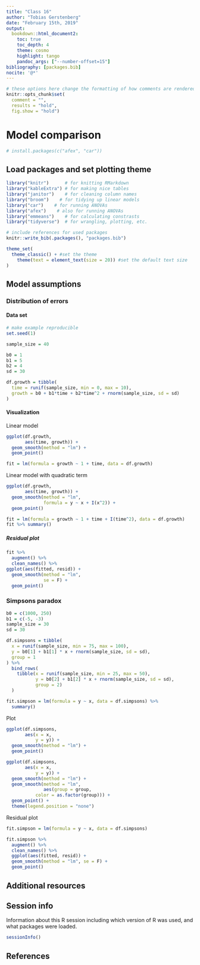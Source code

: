 ```yaml
---
title: "Class 16"
author: "Tobias Gerstenberg"
date: "February 15th, 2019"
output:
  bookdown::html_document2:
    toc: true
    toc_depth: 4
    theme: cosmo
    highlight: tango
    pandoc_args: ["--number-offset=15"]
bibliography: [packages.bib]
nocite: '@*'
---
```


```r
# these options here change the formatting of how comments are rendered
knitr::opts_chunk$set(
  comment = "",
  results = "hold",
  fig.show = "hold")
```

# Model comparison

```r
# install.packages(c("afex", "car"))
```

## Load packages and set plotting theme  

```r
library("knitr")      # for knitting RMarkdown 
library("kableExtra") # for making nice tables
library("janitor")    # for cleaning column names
library("broom")    # for tidying up linear models 
library("car")    # for running ANOVAs
library("afex")    # also for running ANOVAs
library("emmeans")    # for calculating constrasts
library("tidyverse")  # for wrangling, plotting, etc. 

# include references for used packages
knitr::write_bib(.packages(), "packages.bib") 
```

```r
theme_set(
  theme_classic() + #set the theme 
    theme(text = element_text(size = 20)) #set the default text size
)
```

## Model assumptions 

### Distribution of errors 

#### Data set

```r
# make example reproducible 
set.seed(1)

sample_size = 40

b0 = 1
b1 = 5
b2 = 4
sd = 30

df.growth = tibble(
  time = runif(sample_size, min = 0, max = 10),
  growth = b0 + b1*time + b2*time^2 + rnorm(sample_size, sd = sd)
)

```

#### Visualization

Linear model

```r
ggplot(df.growth,
       aes(time, growth)) + 
  geom_smooth(method = "lm") + 
  geom_point()
```


```r
fit = lm(formula = growth ~ 1 + time, data = df.growth)
```


Linear model with quadratic term 

```r
ggplot(df.growth,
       aes(time, growth)) + 
  geom_smooth(method = "lm",
              formula = y ~ x + I(x^2)) + 
  geom_point()
```

```r
fit = lm(formula = growth ~ 1 + time + I(time^2), data = df.growth)
fit %>% summary()
```

##### Residual plot

```r

fit %>% 
  augment() %>% 
  clean_names() %>% 
ggplot(aes(fitted, resid)) + 
  geom_smooth(method = "lm",
              se = F) +
  geom_point()
```

### Simpsons paradox 

```r

b0 = c(1000, 250)
b1 = c(-5, -3)
sample_size = 30
sd = 30

df.simpsons = tibble(
  x = runif(sample_size, min = 75, max = 100),
  y = b0[1] + b1[1] * x + rnorm(sample_size, sd = sd),
  group = 1
) %>% 
  bind_rows(
    tibble(x = runif(sample_size, min = 25, max = 50),
           y = b0[2] + b1[2] * x + rnorm(sample_size, sd = sd),
           group = 2)
  )

```

```r
fit.simpson = lm(formula = y ~ x, data = df.simpsons) %>% 
  summary()
```


Plot

```r
ggplot(df.simpsons,
       aes(x = x,
           y = y)) +
  geom_smooth(method = "lm") + 
  geom_point()
```

```r
ggplot(df.simpsons,
       aes(x = x,
           y = y)) +
  geom_smooth(method = "lm") + 
  geom_smooth(method = "lm",
              aes(group = group,
           color = as.factor(group))) + 
  geom_point() +
  theme(legend.position = "none")
```

Residual plot 

```r
fit.simpson = lm(formula = y ~ x, data = df.simpsons)

fit.simpson %>% 
  augment() %>% 
  clean_names() %>% 
  ggplot(aes(fitted, resid)) +
  geom_smooth(method = "lm", se = F) +
  geom_point()
```

## Additional resources 

## Session info 

Information about this R session including which version of R was used, and what packages were loaded. 

```r
sessionInfo()
```

## References